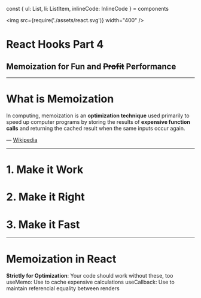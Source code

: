const { ul: List, li: ListItem, inlineCode: InlineCode } = components

<Head>
  <title>Hooks 4: Memoization for Fun and ~Profit~ Performance</title>
</Head>

<img src={require('./assets/react.svg')} width="400" />

# React Hooks Part 4
## Memoization for Fun and ~~Profit~~ Performance

---

# What is Memoization

In computing, memoization is an **optimization technique** used primarily to speed up computer programs by storing the results of **expensive function calls** and returning the cached result when the same inputs occur again.

&mdash; [Wikipedia](https://en.wikipedia.org/wiki/Memoization)

---

# 1. Make it Work
# 2. Make it Right
# 3. Make it Fast

---

# Memoization in React

<List>
  <Appear>
    <ListItem><strong>Strictly for Optimization</strong>: Your code should work without these, too</ListItem>
    <ListItem><InlineCode>useMemo</InlineCode>: Use to cache expensive calculations</ListItem>
    <ListItem><InlineCode>useCallback</InlineCode>: Use to maintain referencial equality between renders</ListItem>
  </Appear>
</List>

